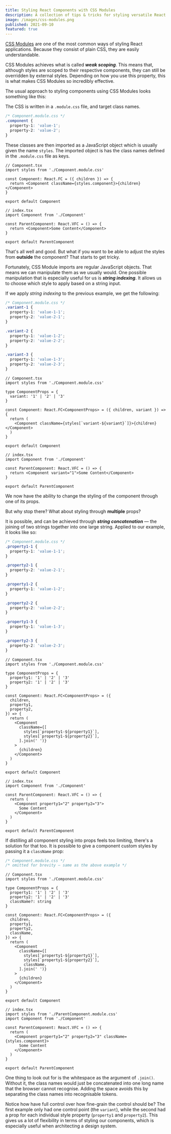 ```yaml
---
title: Styling React Components with CSS Modules
description: A collection of tips & tricks for styling versatile React components using CSS Modules
image: /images/css-modules.png
published: 2021-09-10
featured: true
---
```


[CSS Modules](https://github.com/css-modules/css-modules) are one of the most common ways of styling React applications. Because they consist of plain CSS, they are easily understandable.

CSS Modules achieves what is called **_weak scoping_**. This means that, although styles are scoped to their respective components, they can still be overridden by external styles. Depending on how you use this property, this is what makes CSS Modules so incredibly effective.

The usual approach to styling components using CSS Modules looks something like this:

The CSS is written in a `.module.css` file, and target class names.

```css
/* Component.module.css */
.component {
  property-1: 'value-1';
  property-2: 'value-2';
}
```

These classes are then imported as a JavaScript object which is usually given the name `styles`. The imported object is has the class names defined in the `.module.css` file as keys.

```tsx
// Component.tsx
import styles from './Component.module.css'

const Component: React.FC = ({ children }) => {
  return <Component className={styles.component}>{children}</Component>
}

export default Component
```

```tsx
// index.tsx
import Component from './Component'

const ParentComponent: React.VFC = () => {
  return <Component>Some Content</Component>
}

export default ParentComponent
```

That's all well and good. But what if you want to be able to adjust the styles from **outside** the component? That starts to get tricky.

Fortunately, CSS Module imports are regular JavaScript objects. That means we can manipulate them as we usually would. One possible manipulation that is especially useful for us is **_string indexing_**. It allows us to choose which style to apply based on a string input.

If we apply _string indexing_ to the previous example, we get the following:

```css
/* Component.module.css */
.variant-1 {
  property-1: 'value-1-1';
  property-2: 'value-2-1';
}

.variant-2 {
  property-1: 'value-1-2';
  property-2: 'value-2-2';
}

.variant-3 {
  property-1: 'value-1-3';
  property-2: 'value-2-3';
}
```

```tsx
// Component.tsx
import styles from './Component.module.css'

type ComponentProps = {
  variant: '1' | '2' | '3'
}

const Component: React.FC<ComponentProps> = ({ children, variant }) => {
  return (
    <Component className={styles[`variant-${variant}`]}>{children}</Component>
  )
}

export default Component
```

```tsx
// index.tsx
import Component from './Component'

const ParentComponent: React.VFC = () => {
  return <Component variant="1">Some Content</Component>
}

export default ParentComponent
```

We now have the ability to change the styling of the component through one of its props.

But why stop there? What about styling through **multiple** props?

It is possible, and can be achieved through **_string concatenation_** — the joining of two strings together into one large string. Applied to our example, it looks like so:

```css
/* Component.module.css */
.property1-1 {
  property-1: 'value-1-1';
}

.property2-1 {
  property-2: 'value-2-1';
}

.property1-2 {
  property-1: 'value-1-2';
}

.property2-2 {
  property-2: 'value-2-2';
}

.property1-3 {
  property-1: 'value-1-3';
}

.property2-3 {
  property-2: 'value-2-3';
}
```

```tsx
// Component.tsx
import styles from './Component.module.css'

type ComponentProps = {
  property1: '1' | '2' | '3'
  property2: '1' | '2' | '3'
}

const Component: React.FC<ComponentProps> = ({
  children,
  property1,
  property2,
}) => {
  return (
    <Component
      className={[
        styles[`property1-${property1}`],
        styles[`property1-${property2}`],
      ].join(' ')}
    >
      {children}
    </Component>
  )
}

export default Component
```

```tsx
// index.tsx
import Component from './Component'

const ParentComponent: React.VFC = () => {
  return (
    <Component property1="2" property2="3">
      Some Content
    </Component>
  )
}

export default ParentComponent
```

If distilling all component styling into props feels too limiting, there's a solution for that too. It is possible to give a component custom styles by passing it a `className` prop:

```css
/* Component.module.css */
/* omitted for brevity — same as the above example */
```

```tsx
// Component.tsx
import styles from './Component.module.css'

type ComponentProps = {
  property1: '1' | '2' | '3'
  property2: '1' | '2' | '3'
  className?: string
}

const Component: React.FC<ComponentProps> = ({
  children,
  property1,
  property2,
  className,
}) => {
  return (
    <Component
      className={[
        styles[`property1-${property1}`],
        styles[`property1-${property2}`],
        className,
      ].join(' ')}
    >
      {children}
    </Component>
  )
}

export default Component
```

```tsx
// index.tsx
import styles from './ParentComponent.module.css'
import Component from './Component'

const ParentComponent: React.VFC = () => {
  return (
    <Component property1="2" property2="3" className={styles.component}>
      Some Content
    </Component>
  )
}

export default ParentComponent
```

One thing to look out for is the whitespace as the argument of `.join()`. Without it, the class names would just be concatenated into one long name that the browser cannot recognise. Adding the space avoids this by separating the class names into recognisable tokens.

Notice how have full control over how fine-grain the control should be? The first example only had one control point (the `variant`), while the second had a prop for each individual style property (`property1` and `property2`). This gives us a lot of flexibility in terms of styling our components, which is especially useful when architecting a design system.
